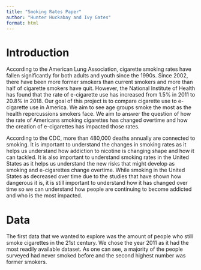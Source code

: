 ```yaml
---
title: "Smoking Rates Paper"
author: "Hunter Huckabay and Ivy Gates"
format: html
---
```


# Introduction
According to the American Lung Association, cigarette smoking rates have fallen significantly for both adults and youth since the 1990s. Since 2002, there have been more former smokers than current smokers and more than half of cigarette smokers have quit. However, the National Institute of Health has found that the rate of e-cigarette use has increased from 1.5% in 2011 to 20.8% in 2018. Our goal of this project is to compare cigarette use to e-cigarette use in America. We aim to see age groups smoke the most as the health repercussions smokers face. We aim to answer the question of how the rate of Americans smoking cigarettes has changed overtime and how the creation of e-cigarettes has impacted those rates. 

According to the CDC, more than 480,000 deaths annually are connected to smoking. It is important to understand the changes in smoking rates as it helps us understand how addiction to nicotine is changing shape and how it can tackled. It is also important to understand smoking rates in the United States as it helps us understand the new risks that might develop as smoking and e-cigarettes change overtime. While smoking in the United States as decreased over time due to the studies that have shown how dangerous it is, it is still important to understand how it has changed over time so we can understand how people are continuing to become addicted and who is the most impacted.

# Data
The first data that we wanted to explore was the amount of people who still smoke cigarettes in the 21st century. We chose the year 2011 as it had the most readily available dataset. As one can see, a majority of the people surveyed had never smoked before and the second highest number was former smokers. 